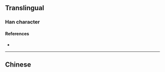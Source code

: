 {{character info/new}}
==Translingual==

===Han character===
{{Han char|rn=86|rad=火|as=06|sn=10|four=|canj=MNF,XMNF|ids=⿱列火}}

====References====
* {{Han ref|kx=0671.081|hdz=32201.121|uh=70EE|ud=28910}}

----

==Chinese==
{{zh-see|烈|a}}